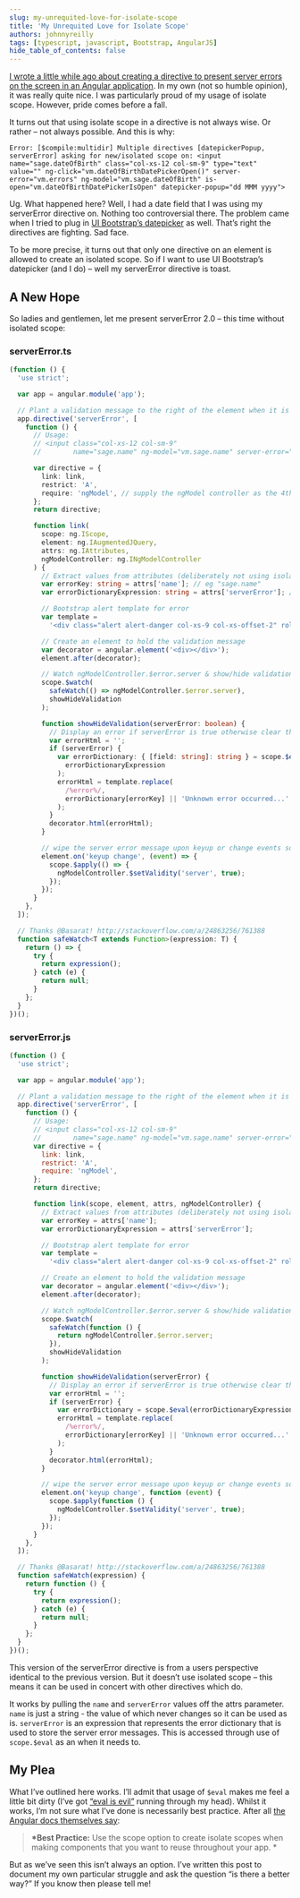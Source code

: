 ```yaml
---
slug: my-unrequited-love-for-isolate-scope
title: 'My Unrequited Love for Isolate Scope'
authors: johnnyreilly
tags: [typescript, javascript, Bootstrap, AngularJS]
hide_table_of_contents: false
---
```


[I wrote a little while ago about creating a directive to present server errors on the screen in an Angular application](../2014-08-01-angularjs-meet-aspnet-server-validation/index.mdx). In my own (not so humble opinion), it was really quite nice. I was particularly proud of my usage of isolate scope. However, pride comes before a fall.

<!--truncate-->

It turns out that using isolate scope in a directive is not always wise. Or rather – not always possible. And this is why:

```
Error: [$compile:multidir] Multiple directives [datepickerPopup, serverError] asking for new/isolated scope on: <input name="sage.dateOfBirth" class="col-xs-12 col-sm-9" type="text" value="" ng-click="vm.dateOfBirthDatePickerOpen()" server-error="vm.errors" ng-model="vm.sage.dateOfBirth" is-open="vm.dateOfBirthDatePickerIsOpen" datepicker-popup="dd MMM yyyy">
```

Ug. What happened here? Well, I had a date field that I was using my serverError directive on. Nothing too controversial there. The problem came when I tried to plug in [UI Bootstrap’s datepicker](http://angular-ui.github.io/bootstrap/) as well. That’s right the directives are fighting. Sad face.

To be more precise, it turns out that only one directive on an element is allowed to create an isolated scope. So if I want to use UI Bootstrap’s datepicker (and I do) – well my serverError directive is toast.

## A New Hope

So ladies and gentlemen, let me present serverError 2.0 – this time without isolated scope:

### serverError.ts

```ts
(function () {
  'use strict';

  var app = angular.module('app');

  // Plant a validation message to the right of the element when it is declared invalid by the server
  app.directive('serverError', [
    function () {
      // Usage:
      // <input class="col-xs-12 col-sm-9"
      //        name="sage.name" ng-model="vm.sage.name" server-error="vm.errors" />

      var directive = {
        link: link,
        restrict: 'A',
        require: 'ngModel', // supply the ngModel controller as the 4th parameter in the link function
      };
      return directive;

      function link(
        scope: ng.IScope,
        element: ng.IAugmentedJQuery,
        attrs: ng.IAttributes,
        ngModelController: ng.INgModelController
      ) {
        // Extract values from attributes (deliberately not using isolated scope)
        var errorKey: string = attrs['name']; // eg "sage.name"
        var errorDictionaryExpression: string = attrs['serverError']; // eg "vm.errors"

        // Bootstrap alert template for error
        var template =
          '<div class="alert alert-danger col-xs-9 col-xs-offset-2" role="alert"><i class="glyphicon glyphicon-warning-sign larger"></i> %error%</div>';

        // Create an element to hold the validation message
        var decorator = angular.element('<div></div>');
        element.after(decorator);

        // Watch ngModelController.$error.server & show/hide validation accordingly
        scope.$watch(
          safeWatch(() => ngModelController.$error.server),
          showHideValidation
        );

        function showHideValidation(serverError: boolean) {
          // Display an error if serverError is true otherwise clear the element
          var errorHtml = '';
          if (serverError) {
            var errorDictionary: { [field: string]: string } = scope.$eval(
              errorDictionaryExpression
            );
            errorHtml = template.replace(
              /%error%/,
              errorDictionary[errorKey] || 'Unknown error occurred...'
            );
          }
          decorator.html(errorHtml);
        }

        // wipe the server error message upon keyup or change events so can revalidate with server
        element.on('keyup change', (event) => {
          scope.$apply(() => {
            ngModelController.$setValidity('server', true);
          });
        });
      }
    },
  ]);

  // Thanks @Basarat! http://stackoverflow.com/a/24863256/761388
  function safeWatch<T extends Function>(expression: T) {
    return () => {
      try {
        return expression();
      } catch (e) {
        return null;
      }
    };
  }
})();
```

### serverError.js

```js
(function () {
  'use strict';

  var app = angular.module('app');

  // Plant a validation message to the right of the element when it is declared invalid by the server
  app.directive('serverError', [
    function () {
      // Usage:
      // <input class="col-xs-12 col-sm-9"
      //        name="sage.name" ng-model="vm.sage.name" server-error="vm.errors" />
      var directive = {
        link: link,
        restrict: 'A',
        require: 'ngModel',
      };
      return directive;

      function link(scope, element, attrs, ngModelController) {
        // Extract values from attributes (deliberately not using isolated scope)
        var errorKey = attrs['name'];
        var errorDictionaryExpression = attrs['serverError'];

        // Bootstrap alert template for error
        var template =
          '<div class="alert alert-danger col-xs-9 col-xs-offset-2" role="alert"><i class="glyphicon glyphicon-warning-sign larger"></i> %error%</div>';

        // Create an element to hold the validation message
        var decorator = angular.element('<div></div>');
        element.after(decorator);

        // Watch ngModelController.$error.server & show/hide validation accordingly
        scope.$watch(
          safeWatch(function () {
            return ngModelController.$error.server;
          }),
          showHideValidation
        );

        function showHideValidation(serverError) {
          // Display an error if serverError is true otherwise clear the element
          var errorHtml = '';
          if (serverError) {
            var errorDictionary = scope.$eval(errorDictionaryExpression);
            errorHtml = template.replace(
              /%error%/,
              errorDictionary[errorKey] || 'Unknown error occurred...'
            );
          }
          decorator.html(errorHtml);
        }

        // wipe the server error message upon keyup or change events so can revalidate with server
        element.on('keyup change', function (event) {
          scope.$apply(function () {
            ngModelController.$setValidity('server', true);
          });
        });
      }
    },
  ]);

  // Thanks @Basarat! http://stackoverflow.com/a/24863256/761388
  function safeWatch(expression) {
    return function () {
      try {
        return expression();
      } catch (e) {
        return null;
      }
    };
  }
})();
```

This version of the serverError directive is from a users perspective identical to the previous version. But it doesn’t use isolated scope – this means it can be used in concert with other directives which do.

It works by pulling the `name` and `serverError` values off the attrs parameter. `name` is just a string - the value of which never changes so it can be used as is. `serverError` is an expression that represents the error dictionary that is used to store the server error messages. This is accessed through use of `scope.$eval` as an when it needs to.

## My Plea

What I’ve outlined here works. I’ll admit that usage of `$eval` makes me feel a little bit dirty (I’ve got [“eval is evil”](http://www.jslint.com/lint.html#evil) running through my head). Whilst it works, I’m not sure what I’ve done is necessarily best practice. After all [the Angular docs themselves say](https://docs.angularjs.org/guide/directive):

> **\*Best Practice:** Use the scope option to create isolate scopes when making components that you want to reuse throughout your app. \*

But as we’ve seen this isn’t always an option. I’ve written this post to document my own particular struggle and ask the question “is there a better way?” If you know then please tell me!
